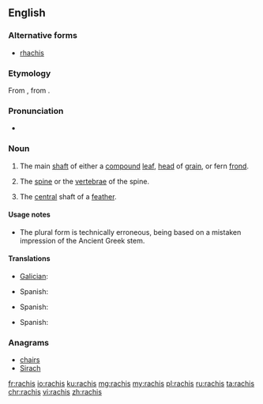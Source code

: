 ==English==
{{wikipedia}}

===Alternative forms===
* [[rhachis]]

===Etymology===
From {{etyl|NL.|en}}, from {{etyl|grc|en}} {{term|ῥάχις||spine, ridge|lang=grc}}.

===Pronunciation===
* {{a|UK|US}} {{IPA|/ˈɹeɪkɪs/}}

===Noun===
{{en-noun|rachises|rachides}}

# {{context|botany|lang=en}} The main [[shaft]] of either a [[compound]] [[leaf]], [[head]] of [[grain]], or fern [[frond]].
# {{context|zoology|anatomy|lang=en}} The [[spine]] or the [[vertebrae]] of the spine.
# {{context|ornithology|lang=en}} The [[central]] shaft of a [[feather]].

====Usage notes====
* The plural form {{term|rachides}} is technically erroneous, being based on a mistaken impression of the Ancient Greek stem.

====Translations====
{{trans-top|main shaft of a compound leaf or head of grain}}
* [[Galician]]: {{t+|gl|raque|m}}
{{trans-mid}}
* Spanish: {{t+|es|raquis|m}}
{{trans-bottom}}

{{trans-top|spine}}
* Spanish: {{t+|es|raquis|m}}
{{trans-mid}}
{{trans-bottom}}

{{trans-top|central shaft of a feather}}
* Spanish: {{t+|es|raquis|m}}
{{trans-mid}}
{{trans-bottom}}

===Anagrams===
* [[chairs#English|chairs]]
* [[Sirach#English|Sirach]]

[[fr:rachis]]
[[io:rachis]]
[[ku:rachis]]
[[mg:rachis]]
[[my:rachis]]
[[pl:rachis]]
[[ru:rachis]]
[[ta:rachis]]
[[chr:rachis]]
[[vi:rachis]]
[[zh:rachis]]